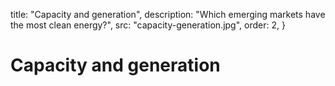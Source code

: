   title: "Capacity and generation",
  description: "Which emerging markets have the most clean energy?",
  src: "capacity-generation.jpg",
  order: 2,
}



# Capacity and generation

<TableauWidget
  height="1027px"
  src="https://public.tableau.com/views/ClimatescopeCapacityGeneration/CapacityGeneration?:language=en-GB&:display_count=n&:origin=viz_share_link"
/>
